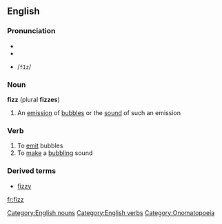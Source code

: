 ==English==
===Pronunciation===
*{{AHD|fĭz}}
*{{IPA|/fɪz/}}
*{{SAMPA}} /<tt>fIz</tt>/

===Noun===
'''fizz''' (plural '''fizzes''')
#An [[emission]] of [[bubbles]] or the [[sound]] of such an emission

===Verb===
{{en-infl-reg-sibilant|fiz|z|}}
#To [[emit]] bubbles
#To [[make]] a [[bubbling]] sound

===Derived terms===
*[[fizzy]]

[[Category:English nouns]]
[[Category:English verbs]]
[[Category:Onomatopoeia]]

[[fr:fizz]]
